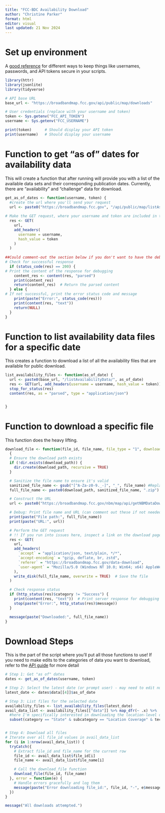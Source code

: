 ```yaml
---
title: "FCC-BDC Availability Download"
author: "Christine Parker"
format: html
editor: visual
last updated: 21 Nov 2024
---
```


# Set up environment

A [good reference](https://cran.r-project.org/web/packages/httr/vignettes/secrets.html) for different ways to keep things like usernames, passwords, and API tokens secure in your scripts.

```r
library(httr)
library(jsonlite)
library(tidyverse)

# API base URL
base_url <- "https://broadbandmap.fcc.gov/api/public/map/downloads"

# User credentials (replace with your username and token)
token <- Sys.getenv("FCC_API_TOKEN")
username <- Sys.getenv("FCC_USERNAME")

print(token)      # Should display your API token
print(username)   # Should display your username
```

# Function to get "as of" dates for availability data

This will create a function that after running will provide you with a list of the available data sets and their corresponding publication dates. Currently, there are "availability" and "challenge" data for download.

```r
get_as_of_dates <- function(username, token) {
  #create the url where you'll send your request
  url <- paste0("https://broadbandmap.fcc.gov", "/api/public/map/listAsOfDates")
  
# Make the GET request, where your username and token are included in the header info to give you access
  res <- GET(
    url,
    add_headers(
      username = username,
      hash_value = token
    )
  )
  
##Could comment-out the section below if you don't want to have the debugging steps run   
# Check for successful response
  if (status_code(res) == 200) {
# Print the content of the response for debugging
    content_res <- content(res, "parsed")
    print(content_res)
    return(content_res)  # Return the parsed content
  } else {
# If not successful, print the error status code and message
    print(paste("Error:", status_code(res)))
    print(content(res, "text"))
    return(NULL)
  }
}

```

# Function to list availability data files for a specific date

This creates a function to download a list of all the availability files that are available for public download.

```r
list_availability_files <- function(as_of_date) {
  url <- paste0(base_url, "/listAvailabilityData/", as_of_date)
  res <- GET(url, add_headers(username = username, hash_value = token))
  stop_for_status(res)
  content(res, as = "parsed", type = "application/json")


}
```

# Function to download a specific file

This function does the heavy lifting.

```r
download_file <- function(file_id, file_name, file_type = "1", download_path = download_path)#replace with "your/download/path/"
  {
  # Ensure the download path exists
  if (!dir.exists(download_path)) {
    dir.create(download_path, recursive = TRUE)
  }

  # Sanitize the file name to ensure it's valid
  sanitized_file_name <- gsub("[^A-Za-z0-9._-]", "_", file_name) #Replace invalid characters
  full_file_name <- paste0(download_path, sanitized_file_name, ".zip")

  # Construct the URL
  url <- paste0("https://broadbandmap.fcc.gov/nbm/map/api/getNBMDataDownloadFile/", file_id, "/", file_type)

  # Debug: Print file name and URL (can comment out these if not needed)
  print(paste("File path:", full_file_name))
  print(paste("URL:", url))

  # Perform the GET request
  # !! If you run into issues here, inspect a link on the download page to check that the header information hasn't changed !!
  res <- GET(
    url,
    add_headers(
      `accept` = "application/json, text/plain, */*",
      `accept-encoding` = "gzip, deflate, br, zstd",
      `referer` = "https://broadbandmap.fcc.gov/data-download",
      `user-agent` = "Mozilla/5.0 (Windows NT 10.0; Win64; x64) AppleWebKit/537.36 (KHTML, like Gecko) Chrome/131.0.0.0 Safari/537.36"
    ),
    write_disk(full_file_name, overwrite = TRUE)  # Save the file
  )

  # Check response status
  if (http_status(res)$category != "Success") {
    print(content(res, "text"))  # Print server response for debugging
    stop(paste("Error:", http_status(res)$message))
  }

  message(paste("Downloaded:", full_file_name))
}

```

# Download Steps

This is the part of the script where you'll put all those functions to use! If you need to make edits to the categories of data you want to download, refer to the [API guide](https://us-fcc.app.box.com/v/bdc-public-data-api-spec) for more detail

```r
# Step 1: Get "as of" dates
dates <- get_as_of_dates(username, token)

# Step 2: Select the latest date (or prompt user) - may need to edit number as the FCC is sequentially ordering the releases as of Nov 2024
latest_date <- dates$data[[4]]$as_of_date

# Step 3: List files for the selected date
availability_files <- list_availability_files(latest_date)
avail_data_list <- availability_files[["data"]] %>% map_dfr(~ .x) %>%
  #here I'm specifically interested in downloading the location-level data by state for only fixed broadband - you can choose other options - reference the API guide
  subset(category == "State" & subcategory == "Location Coverage" & technology_type == "Fixed Broadband" & file_type == "csv")


# Step 4: Download all files
# Iterate over all file_id values in avail_data_list
for (i in 1:nrow(avail_data_list)) {
  tryCatch({
    # Extract file_id and file_name for the current row
    file_id <- avail_data_list$file_id[i]
    file_name <- avail_data_list$file_name[i]

    # Call the download_file function
    download_file(file_id, file_name)
  }, error = function(e) {
    # Handle errors gracefully and log them
    message(paste("Error downloading file_id:", file_id, "-", e$message))
  })
}

message("All downloads attempted.")
```
